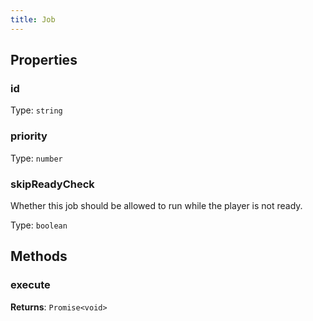 ```yaml
---
title: Job
---
```



## Properties
### id

Type: `string`

### priority

Type: `number`

### skipReadyCheck
Whether this job should be allowed to run while the player is not ready.

Type: `boolean`

## Methods

### execute

**Returns**: `Promise<void>`
